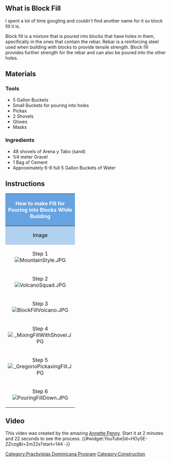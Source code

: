 ==What is Block Fill==
I spent a lot of time googling and couldn't find another name for it so block fill it is.

Block fill is a mixture that is poured into blocks that have holes in them, specifically in the ones that contain the rebar. Rebar is a reinforcing steel used when building with blocks to provide tensile strength. Block fill provides further strength for the rebar and can also be poured into the other holes.

==Materials==
===Tools===
* 5 Gallon Buckets
* Small Buckets for pouring into holes
* Pickax
* 2 Shovels
* Gloves
* Masks

===Ingredients===
* 48 shovels of Arena y Tabo (sand)
* 1/4 meter Gravel
* 1 Bag of Cement
* Approximately 6-8 full 5 Gallon Buckets of Water

==Instructions==
{| class="wikitable sortable"
|-
!colspan="6" border="1" style="background:#66A3E0; color:wHITE;" align="center" |How to make Fill for Pouring into Blocks While Building
|-
! style="background: #B2D1F0; color: black;" align="center" width="100pt"|Image
! style="background: #B2D1F0; color: black;" align="center" width="20pt"|Steps
|-
!align="center"|Step 1 [[Image:MountainStyle.JPG|center|thumb]]
| Shovel the ingredients into a pile and go around in a circle, preferably with a friend, shoveling it all into the center making a "mountain". 
|-
!align="center"|Step 2 [[Image:VolcanoSquad.JPG|center|thumb]]
| Use your shovel and place it at the peak of the mountain. Pull it downward towards yourself creating a hole in the middle. Go around the pile repeating this until you get a "volcano" shape. Repeat steps 1 & 2 about 5 times.
|-
!align="center"|Step 3 [[Image:BlockFillVolcano.JPG|center|thumb]]
| Fill the volcano up with water almost to the top. Go around the circle shoveling the outer most dry blend into the center. You'll get to a point that the volcano starts to leak at all the water is starting to pour out. When this happens scoop a shovel of dry material where the leak is. Continue going around until there is no more water.
|-
!align="center"|Step 4 [[Image: MixingFillWithShovel.JPG|center|thumb]]
| As one can see from the picture, there is still a significant amount of dry material along the perimeter of the volcano. This is when you use the shovel to finish mixing all of the water with the materials. Now you should try to create another volcano or just make space to put water in the center and shovel the majority of the dry material into the center. 
|-
!align="center"|Step 5 [[Image: GregorioPickaxingFill.JPG |center|thumb]]
| Using the pickax in a pulling and pushing motions makes mixing a lot easier. You want your fill to be water so that it pours into the blocks with ease.
|-
!align="center"|Step 6 [[Image:PouringFillDown.JPG |center|thumb]]
| Last step is to fill your mini buckets up with fill and pour it down some block holes!
|}

==Video==
This video was created by the amazing [http://www.appropedia.org/User:APenny6 Annette Penny]. Start it at 2 minutes and 22 seconds to see the process. 
{{#widget:YouTube|id=HOy5E-ZZnzg&t=2m22s?start=144 -}}

[[Category:Practivistas Dominicana Program]]
[[Category:Construction]]